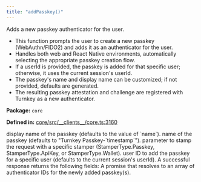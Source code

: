 ```yaml
---
title: "addPasskey()"
---
```



<H3Bordered text="Overview" />

Adds a new passkey authenticator for the user.

<ul>
  <li>This function prompts the user to create a new passkey (WebAuthn/FIDO2) and adds it as an authenticator for the user.</li>
  <li>Handles both web and React Native environments, automatically selecting the appropriate passkey creation flow.</li>
  <li>If a userId is provided, the passkey is added for that specific user; otherwise, it uses the current session's userId.</li>
  <li>The passkey's name and display name can be customized; if not provided, defaults are generated.</li>
  <li>The resulting passkey attestation and challenge are registered with Turnkey as a new authenticator.</li>
</ul>

<p><strong>Package:</strong> <code>core</code></p>

<p><strong>Defined in:</strong> <a href="https://github.com/tkhq/sdk/blob/main/packages/core/src/__clients__/core.ts#L3160">core/src/__clients__/core.ts:3160</a></p>

<H3Bordered text="Parameters" />

<ParamField body="params" type='AddPasskeyParams' required={false} >
  <Expandable title="params details">
    <NestedParam parentKey="params" childKey="displayName" type='string' required={false}>
display name of the passkey (defaults to the value of `name`).
</NestedParam>
    <NestedParam parentKey="params" childKey="name" type='string' required={false}>
name of the passkey (defaults to "Turnkey Passkey-`timestamp`").
</NestedParam>
    <NestedParam parentKey="params" childKey="stampWith" type='StamperType' required={false}>
parameter to stamp the request with a specific stamper (StamperType.Passkey, StamperType.ApiKey, or StamperType.Wallet).
</NestedParam>
    <NestedParam parentKey="params" childKey="userId" type='string' required={false}>
user ID to add the passkey for a specific user (defaults to the current session's userId).
</NestedParam>
  </Expandable>
</ParamField>

<H3Bordered text="Response" />
A successful response returns the following fields:

<ResponseField name="returns" type="string[]" required={true} >
  A promise that resolves to an array of authenticator IDs for the newly added passkey(s).
</ResponseField>
